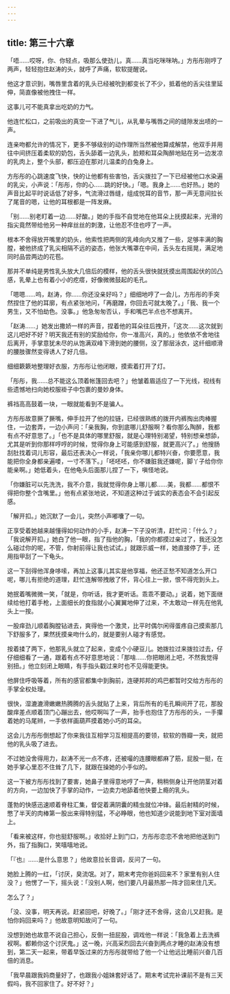 ```yaml
---
---
---
```

title: 第三十六章
---




「唔……哎呀，你、你轻点，吸那么使劲儿，真……真当吃咪咪呐。」方彤彤刚哼了两声，轻轻抱住赵涛的头，就呼了声痛，软软提醒说。

他这才意识到，嘴唇里含着的乳头已经被吮到都变长了不少，抵着他的舌尖往里延伸，简直像被他拽住一样。

这事儿可不能真拿出吃奶的力气。

他连忙松口，之前吸出的真空一下进了气儿，从乳晕与嘴唇之间的缝隙发出啧的一声。

连亲吻都允许的情况下，更多不够级别的动作理所当然被他算成解禁，他双手并用往中间挤压着柔软的奶包，舌头舔着一边乳头，脸颊和耳朵陶醉地贴在另一边发凉的乳肉上，整个头部，都压迫在那对儿温柔的白兔身上。

方彤彤的心跳速度飞快，快的让他都有些害怕，舌尖拨拉了一下已经被他口水染遍的乳尖，小声说：「彤彤，你的心……跳的好快。」「嗯。我身上……也好热。」她的声音比起平时说话低了好多，气流滑过唇缝，组成悦耳的音节，那一声无意间拉长了尾音的嗯，让他的耳根都是一阵发麻。

「别……别老盯着一边……好酸。」她的手指不自觉地在他耳朵上抚摸起来，光滑的指尖竟然带给他另一种痒丝丝的刺激，让他忍不住也哼了一声。

根本不舍得放开嘴里的奶头，他索性把两侧的乳峰向内又推了一些，足够丰满的胸膛，被他挤成了乳尖相隔不远的姿态，他张大嘴罩在中间，舌头左右摇晃，满足地同时品尝两边的花苞。

那并不单纯是男性乳头放大几倍后的模样，他的舌头很快就抚摸出周围起伏的凹凸感，乳晕上也有着小小的疙瘩，好像微微鼓起的毛孔。

「嗯嗯……呜，赵涛，你……你还没亲好吗？」细细地哼了一会儿，方彤彤的手突然捏住了他的耳廓，有点紧张地问，「再磨蹭，你回去可就太晚了。」「我、我一个男生，又不怕劫色。没事。」他急匆匆否认，手和嘴巴半点也不想离开。

「赵涛……」她发出撒娇一样的声音，捏着他的耳朵往后拽开，「这次……这次就到这儿吧好不好？明天我还有别的奖励给你，你一准高兴，真的。」他依依不舍地往后离开，手掌意犹未尽的从饱满双峰下滑到她的腰侧，没了那层泳衣，这纤细顺滑的腰肢骤然变得诱人了好几倍。

细细簌簌地整理好衣服，方彤彤让他闭眼，摸索着打开了灯。

「彤彤，我……总不能这么顶着帐篷回去吧？」他皱着眉适应了一下光线，视线有些遗憾地扫向她校服褂子中包裹的曼妙身体。

裤裆高高鼓着一块，一眼就能看到不是骗人。

方彤彤故意撅了撅嘴，伸手拉开了他的拉链，已经很熟练的拨开内裤掏出肉棒握住，一边套弄，一边小声问：「亲我胸，你到底哪儿舒服啊？看你那么陶醉，我都有点不好意思了。」「也不是具体的哪里舒服，就是心理特别渴望，特别想亲想舔，尤其是听到你那样哼哼的时候，觉得你身上可能感到舒服，就更高兴了。」他搜肠刮肚找着词儿形容，最后还表决心一样说，「我亲你哪儿都特兴奋，你要愿意，我能把你全身都亲遍喽，一寸不落下。」「呸呸呸，你不嫌脏我还嫌呢，脚丫子给你你能亲啊。」她低着头，在他龟头后面那儿捏了一下，嗔怪地说。

「你嫌脏可以先洗洗，我不介意，我就觉得你身上哪儿都……美，我都……都恨不得把你整个含嘴里。」他有点紧张地说，不知道这种过于诚实的表态会不会引起反感。

「解开扣。」她沉默了一会儿，突然小声嘟囔了一句。

正享受着她越来越懂得如何动作的小手，赵涛一下子没听清，赶忙问：「什么？」「我说解开扣。」她白了他一眼，指了指他的胸，「我的你都摸过亲过了，我还没怎么碰过你的呢，不管，你射前得让我也试试。」就跟示威一样，她直接停了手，还用指甲刮了一下龟头。

这一下刮得他浑身哆嗦，再加上这事儿其实是他享福，他还正愁不知道怎么开口呢，哪儿有拒绝的道理，赶忙连解带拽敞了怀，背心往上一掀，恨不得兜到头上。

她抿着嘴微微一笑，「就是，你听话，我才更听话。乖乖不要动。」说着，她下面继续给他打着手枪，上面细长的食指就小心翼翼地伸了过来，不太敢动一样先在他乳头上一按。

一股痒劲儿顺着胸膛钻进去，爽得他一个激灵，比平时偶尔闲得蛋疼自己摸索那几下舒服多了，果然抚摸亲吻什么的，就是要别人碰才有感觉。

按着揉了两下，他那乳头就立了起来，变成个小硬豆儿。她拨拉过来拨拉过去，仔仔细细看了一通，跟着有点不好意思地说：「那啥……你把眼闭上吧，不然我觉得别扭。」他立刻闭上眼睛，有手指头戳过来时也不见得能更快。

他屏住呼吸等着，所有的感官都集中到胸前，连硬邦邦的鸡巴都暂时交给方彤彤的手掌全权处理。

很快，湿漉漉滑嫩嫩热腾腾的舌头就贴了上来，背后所有的毛孔瞬间开了花，那股酸痒差点顺着顶门心蹦出去，他哎啊叫了一声，抬手也抱住了方彤彤的头，一手攥着她的马尾辫，一手依样画葫芦摸着她小巧的耳朵。

这会儿方彤彤倒想起了你来我往互相学习互相提高的要领，软软的唇瓣一夹，就把他的乳头吸了进去。

不过她没舍得用力，赵涛不光一点不疼，还被嘬的连腰眼都麻了筋，屁股一挺，在她手掌心里忍不住耸了几下，就跟在操她的小手似的。

这一下被方彤彤找到了要害，她鼻子里得意地哼了一声，稍稍侧身让开他阴茎对着的方向，一边加快了手掌的动作，一边卖力地舔着他快要上瘾的乳头。

蓬勃的快感迅速顺着脊柱汇集，督促着满阴囊的精虫就位冲锋。最后射精的时候，憋了半天的肉棒第一股出来得特别猛，不必睁眼，他也知道少说能到地下室对面墙上。

「看来被这样，你也挺舒服啊。」收拾好上到门口，方彤彤恋恋不舍地把他送到门外，指了指胸口，笑嘻嘻地说。

「『也』……是什么意思？」他故意拉长音调，反问了一句。

她脸上腾的一红，「讨厌，臭流氓。对了，期末考完你爸妈回来不？家里有别人住没？」他愣了一下，摇头说：「没别人啊，他们要八月最热那一阵才回来住几天。

怎么了？」

「没、没事，明天再说。赶紧回吧，好晚了。」「刚才还不舍得，这会儿又赶我。是怕你妈回来吗？」他故意明知故问了一句。

没想到她也故意不说自己担心，反倒一扭屁股，调戏他一样说：「我急着上去洗裤衩啊。都赖你这个讨厌鬼。」这一晚，兴高采烈回去兴奋到两点才睡的赵涛没有想到，第二天一起来，带着早饭过来的方彤彤就带给了他一个让他远比睡前兴奋几百倍的消息。

「我早晨跟我妈商量好了，也跟我小姐妹套好话了。期末考试完补课前不是有三天假吗，我不回家住了。好不好？」
